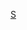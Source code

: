 {{Catnav|頁面分類|...|墨西哥體育|墨西哥足球|效力墨西哥球會的球員}}
{{Catnav|頁面分類|...|各國足球|墨西哥足球|效力墨西哥球會的球員}}

[[Category:效力墨西哥球會的球員|S]]